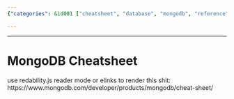 ```yaml
---
{"categories": &id001 ["cheatsheet", "database", "mongodb", "reference"], "category": "Database", "date": "2022-06-03 08:08:56", "description": "This reference link leads to a MongoDB cheatsheet, which can be accessed via the given URL: https://www.mongodb.com/developer/products/mongodb/cheat-sheet/. The cheatsheet provides a quick and easy way to remember essential commands and concepts related to MongoDB.", "tags": *id001, "title": "MongoDB Cheatsheet"}

---
```


------

# MongoDB Cheatsheet

use redability.js reader mode or elinks to render this shit:
https://www.mongodb.com/developer/products/mongodb/cheat-sheet/

